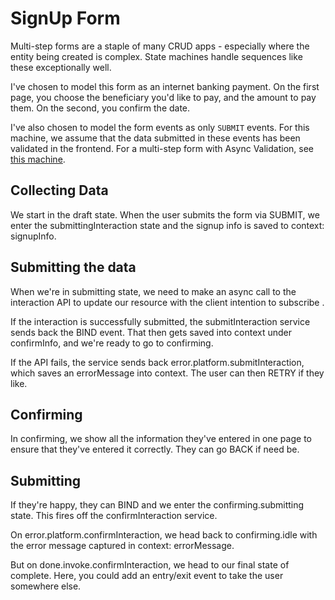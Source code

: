 


# SignUp Form

Multi-step forms are a staple of many CRUD apps - especially where the entity being created is complex. State machines handle sequences like these exceptionally well.

I've chosen to model this form as an internet banking payment. On the first page, you choose the beneficiary you'd like to pay, and the amount to pay them. On the second, you confirm the date.

I've also chosen to model the form events as only `SUBMIT` events. For this machine, we assume that the data submitted in these events has been validated in the frontend. For a multi-step form with Async Validation, see [this machine](/machines/multi-step-form-with-validation).

## Collecting Data

We start in the <State>draft</State> state. When the user submits the form via <Event>SUBMIT</Event>, we enter the <State>submittingInteraction</State> state and the signup info is saved to context: <Context stringify>signupInfo</Context>.

## Submitting the data

When we're in <State>submitting</State> state, we need to make an async call to the interaction API to update our resource with the client intention to subscribe .

If the interaction is successfully submitted, the <Service>submitInteraction</Service> service sends back the <Event>BIND</Event> event. That then gets saved into context under <Context stringify>confirmInfo</Context>, and we're ready to go to <State>confirming</State>.

If the API fails, the service sends back <Event>error.platform.submitInteraction</Event>, which saves an <Context>errorMessage</Context> into context. The user can then <Event>RETRY</Event> if they like.
 
## Confirming

In <State>confirming</State>, we show all the information they've entered in one page to ensure that they've entered it correctly. They can go <Event>BACK</Event> if need be.

## Submitting

If they're happy, they can <Event>BIND</Event> and we enter the <State>confirming.submitting</State> state. This fires off the <Service>confirmInteraction</Service> service.

On <Event>error.platform.confirmInteraction</Event>, we head back to <State>confirming.idle</State> with the error message captured in context: <Context>errorMessage</Context>.

But on <Event>done.invoke.confirmInteraction</Event>, we head to our final state of <State>complete</State>. Here, you could add an entry/exit event to take the user somewhere else.
